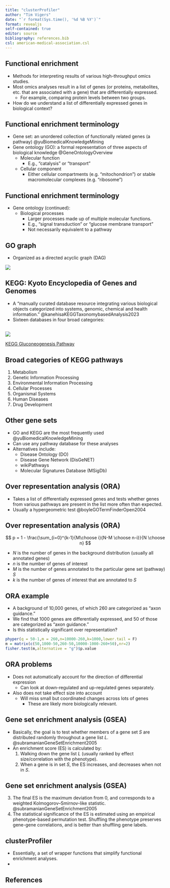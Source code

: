 ```yaml
---
title: "clusterProfiler"
author: "Tim Vigers"
date: "`r format(Sys.time(), '%d %B %Y')`"
format: revealjs
self-contained: true
editor: source
bibliography: references.bib
csl: american-medical-association.csl
---
```


## Functional enrichment

- Methods for interpreting results of various high-throughput omics studies. 
- Most omics analyses result in a list of genes (or proteins, metabolites, etc. that are associated with a gene) that are differentially expressed.
  - For example, comparing protein levels between two groups.
- How do we understand a list of differentially expressed genes in biological context?

## Functional enrichment terminology

- Gene set: an unordered collection of functionally related genes (a pathway) @yuBiomedicalKnowledgeMining
- Gene ontology (GO): a formal representation of three aspects of biological knowledge @GeneOntologyOverview
  - Molecular function
    - E.g., "catalysis" or "transport"
  - Cellular component
    - Either cellular compartments (e.g. "mitochondrion") or stable macromolecular complexes (e.g. "ribosome")

## Functional enrichment terminology

- Gene ontology (continued):
  - Biological processes
    - Larger processes made up of multiple molecular functions. 
    - E.g., "signal transduction" or "glucose membrane transport"
    - Not necessarily equivalent to a pathway

## GO graph

- Organized as a directed acyclic graph (DAG)

![](hexose-biosynthetic-process.png)

## KEGG: Kyoto Encyclopedia of Genes and Genomes

- A "manually curated database resource integrating various biological objects categorized into systems, genomic, chemical and health information." @kanehisaKEGGTaxonomybasedAnalysis2023
- Sixteen databases in four broad categories:

##

![](KEGG_catgories.png)

[KEGG Gluconeogenesis Pathway](https://www.genome.jp/pathway/map00010)

## Broad categories of KEGG pathways

1. Metabolism 
2. Genetic Information Processing 
3. Environmental Information Processing 
4. Cellular Processes 
5. Organismal Systems 
6. Human Diseases 
7. Drug Development

## Other gene sets

- GO and KEGG are the most frequently used @yuBiomedicalKnowledgeMining
- Can use any pathway database for these analyses
- Alternatives include: 
  - Disease Ontology (DO)
  - Disease Gene Network (DisGeNET)
  - wikiPathways
  - Molecular Signatures Database (MSigDb)
  
## Over representation analysis (ORA)

- Takes a list of differentially expressed genes and tests whether genes from various pathways are present in the list more often than expected. 
- Usually a hypergeometric test @boyleGOTermFinderOpen2004

## Over representation analysis (ORA)

$$
p = 1 - \frac{\sum_{i=0}^{k-1}{M\choose i}{N-M \choose n-i}}{N \choose n}
$$

- $N$ is the number of genes in the background distribution (usually all annotated genes)
- $n$ is the number of genes of interest
- $M$ is the number of genes annotated to the particular gene set (pathway) $S$
- $k$ is the number of genes of interest that are annotated to $S$

## ORA example

- A background of 10,000 genes, of which 260 are categorized as "axon guidance." 
- We find that 1000 genes are differentially expressed, and 50 of those are categorized as "axon guidance."
- Is this statistically significant over representation?

```r
phyper(q = 50-1,m = 260,n=10000-260,k=1000,lower.tail = F)
m = matrix(c(50,1000-50,260-50,10000-1000-260+50),nr=2)
fisher.test(m,alternative = "g")$p.value
```

## ORA problems

- Does not automatically account for the direction of differential expression
  - Can look at down-regulated and up-regulated genes separately. 
- Also does not take effect size into account
  - Will miss small but coordinated changes across lots of genes
    - These are likely more biologically relevant.
  
## Gene set enrichment analysis (GSEA)

- Basically, the goal is to test whether members of a gene set $S$ are distributed randomly throughout a gene list $L$. @subramanianGeneSetEnrichment2005
- An enrichment score (ES) is calculated by: 
  1. Walking down the gene list $L$ (usually ranked by effect size/correlation with the phenotype). 
  2. When a gene is in set $S$, the ES increases, and decreases when not in $S$.

## Gene set enrichment analysis (GSEA)

  3. The final ES is the maximum deviation from 0, and corresponds to a weighted Kolmogorov–Smirnov-like statistic. @subramanianGeneSetEnrichment2005
  4. The statistical significance of the ES is estimated using an empirical phenotype-based permutation test. Shuffling the phenotype preserves gene-gene correlations, and is better than shuffling gene labels.
  


## clusterProfiler

- Essentially, a set of wrapper functions that simplify functional enrichment analyses.
- 

## References
